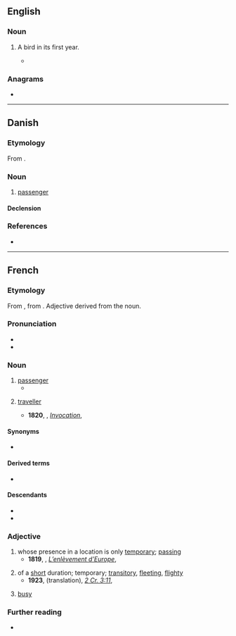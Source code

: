 ==English==

===Noun===
{{en-noun}}

# {{lb|en|falconry}} A bird in its first year.
#* {{quote-book|en|author=T[erence] H[anbury] White|authorlink=T. H. White|chapter=II|title={{w|The Once and Future King}}|location=New York, N.Y.|publisher={{w|G. P. Putnam's Sons}}|year=1958|section=book I (''The Sword in the Stone'')|isbn=978-0-399-10597-5|passage=He understood that once Cully had slept in freedom for a whole night he would be wild again and irreclaimable. Cully was a '''passager'''. But if the poor Wart could only mark him to roost, and if Hob would only arrive then with a dark lantern, they might still take him that night by climbing the tree, while he was sleepy and muddled with the light.}}

===Anagrams===
* {{anagrams|en|a=aaegprss|Passarge|grass pea|grass-pea|grasspea}}

----

==Danish==

===Etymology===
From {{bor|da|fr|passager}}.

===Noun===
{{da-noun|en|er}}

# [[passenger]]

====Declension====
{{da-noun-infl|en|er}}

===References===
* {{R:Den Danske Ordbog}}

----

==French==

===Etymology===
From {{der|fr|frm|passagier}}, from {{m|frm|passage}}. Adjective derived from the noun.

===Pronunciation===
* {{fr-IPA|[pas:pâs]}}
* {{audio|fr|Fr-passager.ogg|audio}}

===Noun===
{{fr-noun|m|f=passagère}}

# [[passenger]]
#* {{RQ:Verne Tour|chapter=22|passage=Il emportait un plein chargement de marchandises et de '''passagers'''.|translation='''She''' carried a full load of merchandises and passengers.}}
# {{lb|fr|archaic}} [[traveller]]
#* '''1820''', {{w|Alphonse de Lamartine}}, ''[[s:Invocation|Invocation]]'',
#*: {{quote|fr|Habitante du ciel, '''passagère''' en ces lieux !|Dweller of the sky, a mere traveler here!}}

====Synonyms====
* {{l|fr|pax}}

====Derived terms====
* {{l|fr|passager clandestin}}

====Descendants====
* {{desc|da|passager|bor=1}}
* {{desc|ro|pasager|bor=1}}

===Adjective===
{{fr-adj}}

# whose presence in a location is only [[temporary]]; [[passing]]
#* '''1819''', {{w|André Chénier}}, ''[[s:L’enlèvement d’Europe|L’enlèvement d’Europe]]'',
#*: {{quote|fr|Comme le lin qui pousse une nef '''passagère'''|Like the linen that moves a passing ship}}
# of a [[short]] duration; temporary; [[transitory]], [[fleeting]], [[flighty]]
#* '''1923''', {{w|Louis Segond}} (translation), ''[[s:Deuxième épître aux Corinthiens - Crampon|2 Cr. 3:11]]'',
#*: {{quote|fr|En effet, si ce qui était '''passager''' a été glorieux, ce qui est permanent est bien plus glorieux.|For if that which passes away was with glory, much more that which remains is in glory. (World English)}}
# {{lb|fr|informal|of a street or place}} [[busy]]

===Further reading===
* {{R:TLFi}}